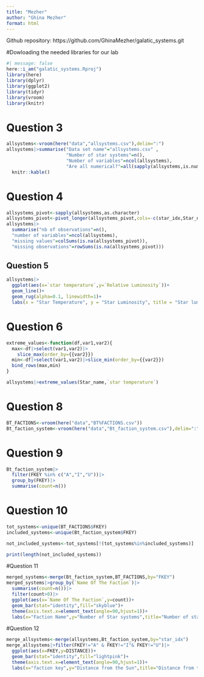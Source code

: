 ```yaml
---
title: "Mezher"
author: "Ghina Mezher"
format: html
---
```


Github repository: https://github.com/GhinaMezher/galatic_systems.git

#Dowloading the needed libraries for our lab
```r
#| message: false
here::i_am("galatic_systems.Rproj")
library(here)
library(dplyr)
library(ggplot2)
library(tidyr)
library(vroom)
library(knitr)
```

# Question 3
```r
allsystems<-vroom(here("data","allsystems.csv"),delim=":")
allsystems|>summarise("Data set name"="allsystems.csv" ,
                      "Number of star systems"=n(),
                      "Number of variables"=ncol(allsystems),
                      "Are all numerical?"=all(sapply(allsystems,is.numeric)))|>
  knitr::kable()
```

# Question 4
```r
allsystems_pivot<-sapply(allsystems,as.character)
allsystems_pivot<-pivot_longer(allsystems_pivot,cols=-c(star_idx,Star_name),names_to="Variable",values_to="Values")
allsystems|>
  summarise("nb of observations"=n(),
  "number of variables"=ncol(allsystems),
  "missing values"=colSums(is.na(allsystems_pivot)),
  "missing observations"=rowSums(is.na(allsystems_pivot)))
```
## Question 5
```r
allsystems|>
  ggplot(aes(x=`star temperature`,y=`Relative Luminosity`))+
  geom_line()+
  geom_rug(alpha=0.1, linewidth=1)+
  labs(x = "Star Temperature", y = "Star Luminosity", title = "Star luminosity according to its temperature")
```
# Question 6
```r
extreme_values<-function(df,var1,var2){
  max<-df|>select(var1,var2)|>
    slice_max(order_by={{var2}})
  min<-df|>select(var1,var2)|>slice_min(order_by={{var2}})
  bind_rows(max,min)
}

allsystems|>extreme_values(Star_name,`star temperature`)
```

# Question 8
```r
BT_FACTIONS<-vroom(here("data","BT%FACTIONS.csv"))
Bt_faction_system<-vroom(here("data","Bt_faction_system.csv"),delim=":")
```
# Question 9
```r
Bt_faction_system|>
  filter(FKEY %in% c("A","I","U"))|>
  group_by(FKEY)|>
  summarise(count=n())
```
# Question 10
```r
tot_systems<-unique(BT_FACTIONS$FKEY)
included_systems<-unique(Bt_faction_system$FKEY)

not_included_systems<-tot_systems[!(tot_systems%in%included_systems)]

print(length(not_included_systems))

```
#Question 11
```r
merged_systems<-merge(Bt_faction_system,BT_FACTIONS,by="FKEY")
merged_systems|>group_by(`Name Of The Faction`)|>
  summarise(count=n())|>
  filter(count>0)|>
  ggplot(aes(x=`Name Of The Faction`,y=count))+
  geom_bar(stat="identity",fill="skyblue")+
  theme(axis.text.x=element_text(angle=90,hjust=1))+
  labs(x="Faction Name",y="Number of Star systems",title="Number of star systems per faction")
```

#Question 12
```r
merge_allsystems<-merge(allsystems,Bt_faction_system,by="star_idx")
merge_allsystems|>filter(FKEY!="A" & FKEY!="I"& FKEY!="U")|>
  ggplot(aes(x=FKEY,y=DISTANCE))+
  geom_bar(stat="identity",fill="lightpink")+
  theme(axis.text.x=element_text(angle=90,hjust=1))+
  labs(x="faction key",y="Distance from the Sun",title="Distance from the Sun according to system factions")
  
```



